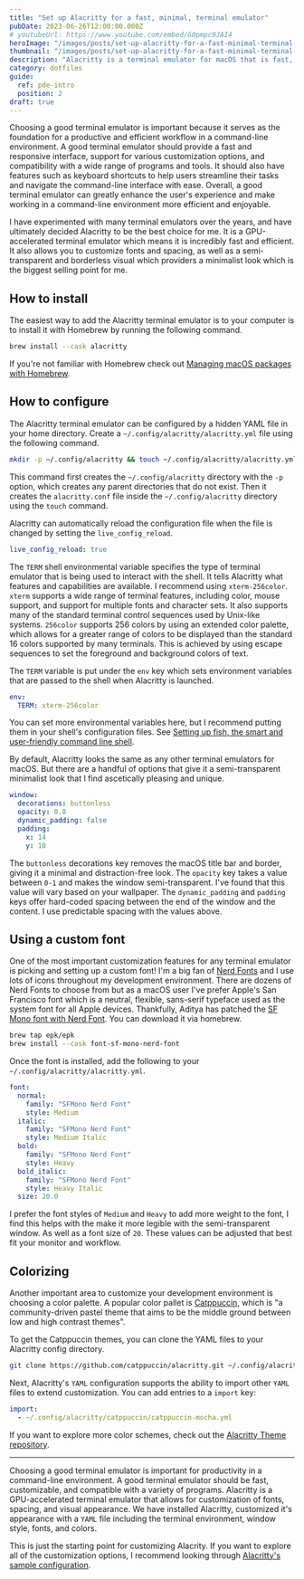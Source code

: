 ```yaml
---
title: "Set up Alacritty for a fast, minimal, terminal emulator"
pubDate: 2023-06-26T12:00:00.000Z
# youtubeUrl: https://www.youtube.com/embed/G0pmpc9JAI4
heroImage: "/images/posts/set-up-alacritty-for-a-fast-minimal-terminal-emulator.jpeg"
thumbnail: "/images/posts/set-up-alacritty-for-a-fast-minimal-terminal-emulator-thumb.jpeg"
description: "Alacritty is a terminal emulator for macOS that is fast, and can be configured to a minimal look."
category: dotfiles
guide:
  ref: pde-intro
  position: 2
draft: true
---
```


Choosing a good terminal emulator is important because it serves as the foundation for a productive and efficient workflow in a command-line environment. A good terminal emulator should provide a fast and responsive interface, support for various customization options, and compatibility with a wide range of programs and tools. It should also have features such as keyboard shortcuts to help users streamline their tasks and navigate the command-line interface with ease. Overall, a good terminal emulator can greatly enhance the user's experience and make working in a command-line environment more efficient and enjoyable.

I have experimented with many terminal emulators over the years, and have ultimately decided Alacritty to be the best choice for me. It is a GPU-accelerated terminal emulator which means it is incredibly fast and efficient. It also allows you to customize fonts and spacing, as well as a semi-transparent and borderless visual which providers a minimalist look which is the biggest selling point for me.

## How to install

The easiest way to add the Alacritty terminal emulator is to your computer is to install it with Homebrew by running the following command.

```sh
brew install --cask alacritty
```

If you're not familiar with Homebrew check out [Managing macOS packages with Homebrew](/posts/managing-macos-packages-with-homebrew).

## How to configure

The Alacritty terminal emulator can be configured by a hidden YAML file in your home directory. Create a `~/.config/alacritty/alacritty.yml` file using the following command.

```sh
mkdir -p ~/.config/alacritty && touch ~/.config/alacritty/alacritty.yml
```

This command first creates the `~/.config/alacritty` directory with the `-p` option, which creates any parent directories that do not exist. Then it creates the `alacritty.conf` file inside the `~/.config/alacritty` directory using the `touch` command.

Alacritty can automatically reload the configuration file when the file is changed by setting the `live_config_reload`.

```yaml
live_config_reload: true
```

The `TERM` shell environmental variable specifies the type of terminal emulator that is being used to interact with the shell. It tells Alacritty what features and capabilities are available. I recommend using `xterm-256color`. `xterm` supports a wide range of terminal features, including color, mouse support, and support for multiple fonts and character sets. It also supports many of the standard terminal control sequences used by Unix-like systems. `256color`
supports 256 colors by using an extended color palette, which allows for a greater range of colors to be displayed than the standard 16 colors supported by many terminals. This is achieved by using escape sequences to set the foreground and background colors of text.

The `TERM` variable is put under the `env` key which sets environment variables that are passed to the shell when Alacritty is launched.

```yaml
env:
  TERM: xterm-256color
```

You can set more environmental variables here, but I recommend putting them in your shell's configuration files. See [Setting up fish, the smart and user-friendly command line shell]().

By default, Alacritty looks the same as any other terminal emulators for macOS. But there are a handful of options that give it a semi-transparent minimalist look that I find ascetically pleasing and unique.

```yaml
window:
  decorations: buttonless
  opacity: 0.8
  dynamic_padding: false
  padding:
    x: 14
    y: 10
```

The `buttonless` decorations key removes the macOS title bar and border, giving it a minimal and distraction-free look. The `opacity` key takes a value between `0-1` and makes the window semi-transparent. I've found that this value will vary based on your wallpaper. The `dynamic_padding` and `padding` keys offer hard-coded spacing between the end of the window and the content. I use predictable spacing with the values above.

## Using a custom font

One of the most important customization features for any terminal emulator is picking and setting up a custom font! I'm a big fan of [Nerd Fonts](https://www.nerdfonts.com/) and I use lots of icons throughout my development environment. There are dozens of Nerd Fonts to choose from but as a macOS user I've prefer Apple's San Francisco font which is a neutral, flexible, sans-serif typeface used as the system font for all Apple devices. Thankfully, Aditya has patched the [SF Mono font with Nerd Font](https://github.com/epk/SF-Mono-Nerd-Font). You can download it via homebrew.

```sh
brew tap epk/epk
brew install --cask font-sf-mono-nerd-font
```

Once the font is installed, add the following to your `~/.config/alacritty/alacritty.yml`.

```yaml
font:
  normal:
    family: "SFMono Nerd Font"
    style: Medium
  italic:
    family: "SFMono Nerd Font"
    style: Medium Italic
  bold:
    family: "SFMono Nerd Font"
    style: Heavy
  bold_italic:
    family: "SFMono Nerd Font"
    style: Heavy Italic
  size: 20.0
```

I prefer the font styles of `Medium` and `Heavy` to add more weight to the font, I find this helps with the make it more legible with the semi-transparent window. As well as a font size of `20`. These values can be adjusted that best fit your monitor and workflow.

## Colorizing

Another important area to customize your development environment is choosing a color palette. A popular color pallet is [Catppuccin](https://github.com/catppuccin/alacritty), which is "a community-driven pastel theme that aims to be the middle ground between low and high contrast themes".

To get the Catppuccin themes, you can clone the YAML files to your Alacritty config directory.

```sh
git clone https://github.com/catppuccin/alacritty.git ~/.config/alacritty/catppuccin
```

Next, Alacritty's `YAML` configuration supports the ability to import other `YAML` files to extend customization. You can add entries to a `import` key:

```yaml
import:
  - ~/.config/alacritty/catppuccin/catppuccin-mocha.yml
```

If you want to explore more color schemes, check out the [Alacritty Theme repository](https://github.com/alacritty/alacritty-theme).

---

Choosing a good terminal emulator is important for productivity in a command-line environment. A good terminal emulator should be fast, customizable, and compatible with a variety of programs. Alacritty is a GPU-accelerated terminal emulator that allows for customization of fonts, spacing, and visual appearance. We have installed Alacritty, customized it's appearance with a `YAML` file including the terminal environment, window style, fonts, and colors.

This is just the starting point for customizing Alacrity. If you want to explore all of the customization options, I recommend looking through [Alacritty's sample configuration](https://github.com/alacritty/alacritty/blob/master/alacritty.yml).
